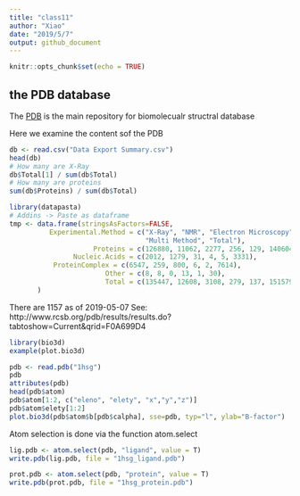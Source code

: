 ---
title: "class11"
author: "Xiao"
date: "2019/5/7"
output: github_document
---

```{r setup, include=FALSE}
knitr::opts_chunk$set(echo = TRUE)
```

## the PDB database

The [PDB](http://www.rcsb.org/) is the main repository for biomolecualr 
structral database

Here we examine the content sof the PDB

```{r}
db <- read.csv("Data Export Summary.csv")
head(db)
# How many are X-Ray
db$Total[1] / sum(db$Total)
# How many are proteins
sum(db$Proteins) / sum(db$Total)
```

```{r}
library(datapasta)
# Addins -> Paste as dataframe
tmp <- data.frame(stringsAsFactors=FALSE,
          Experimental.Method = c("X-Ray", "NMR", "Electron Microscopy", "Other",
                                  "Multi Method", "Total"),
                     Proteins = c(126880, 11062, 2277, 256, 129, 140604),
                Nucleic.Acids = c(2012, 1279, 31, 4, 5, 3331),
           ProteinComplex = c(6547, 259, 800, 6, 2, 7614),
                        Other = c(8, 8, 0, 13, 1, 30),
                        Total = c(135447, 12608, 3108, 279, 137, 151579)
       )

```

There are 1157 as of 2019-05-07 See:
http://www.rcsb.org/pdb/results/results.do?tabtoshow=Current&qrid=F0A699D4

```{r}
library(bio3d)
example(plot.bio3d)
```

```{r}
pdb <- read.pdb("1hsg")
pdb
attributes(pdb)
head(pdb$atom)
pdb$atom[1:2, c("eleno", "elety", "x","y","z")]
pdb$atom$elety[1:2]
plot.bio3d(pdb$atom$b[pdb$calpha], sse=pdb, typ="l", ylab="B-factor")
```

Atom selection is done via the function atom.select
```{r}
lig.pdb <- atom.select(pdb, "ligand", value = T)
write.pdb(lig.pdb, file = "1hsg_ligand.pdb")
```

```{r}
prot.pdb <- atom.select(pdb, "protein", value = T)
write.pdb(prot.pdb, file = "1hsg_protein.pdb")
```

```{r}

```

